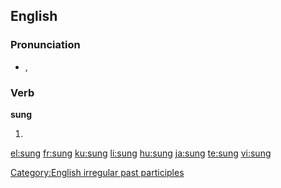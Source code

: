 {{also|súng}}
==English==

===Pronunciation===
* {{IPA|/sʌŋ/}}, {{SAMPA|/sVN/}}
*: {{rhymes|ʌŋ}}

===Verb===
'''sung'''

# {{past participle of|[[sing]]}}

[[Category:English irregular past participles]]

[[el:sung]]
[[fr:sung]]
[[ku:sung]]
[[li:sung]]
[[hu:sung]]
[[ja:sung]]
[[te:sung]]
[[vi:sung]]